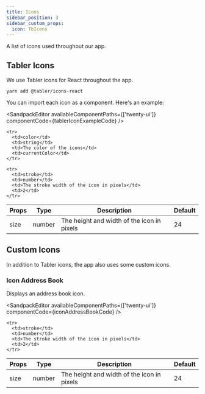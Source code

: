 ```yaml
---
title: Icons
sidebar_position: 3
sidebar_custom_props:
  icon: TbIcons
---
```



A list of icons used throughout our app. 

## Tabler Icons

We use Tabler icons for React throughout the app. 

<Tabs>

<TabItem value="installation" label="Installation">

```
yarn add @tabler/icons-react
```

</TabItem>

<TabItem value="usage" label="Usage" default>

You can import each icon as a component. Here's an example:

<SandpackEditor
  availableComponentPaths={['twenty-ui']}
  componentCode={tablerIconExampleCode} 
/>

</TabItem>

<TabItem value="props" label="Props">

<table>
  <thead>
    <tr>
      <th>Props</th>
      <th>Type</th>
      <th>Description</th>
      <th>Default</th>
    </tr>
  </thead>

  <tbody>
    <tr>
      <td>size</td>
      <td>number</td>
      <td>The height and width of the icon in pixels</td>
      <td>24</td>
    </tr>

    <tr>
      <td>color</td>
      <td>string</td>
      <td>The color of the icons</td>
      <td>currentColor</td>
    </tr>

    <tr>
      <td>stroke</td>
      <td>number</td>
      <td>The stroke width of the icon in pixels</td>
      <td>2</td>
    </tr>

  </tbody>
</table>

</TabItem>

</Tabs>


## Custom Icons

In addition to Tabler icons, the app also uses some custom icons.  

### Icon Address Book

Displays an address book icon. 

<Tabs>

<TabItem value="usage" label="Usage" default>

<SandpackEditor
  availableComponentPaths={['twenty-ui']}
  componentCode={iconAddressBookCode} 
/>

</TabItem>

<TabItem value="props" label="Props">

<table>
  <thead>
    <tr>
      <th>Props</th>
      <th>Type</th>
      <th>Description</th>
      <th>Default</th>
    </tr>
  </thead>

  <tbody>
    <tr>
      <td>size</td>
      <td>number</td>
      <td>The height and width of the icon in pixels</td>
      <td>24</td>
    </tr>

    <tr>
      <td>stroke</td>
      <td>number</td>
      <td>The stroke width of the icon in pixels</td>
      <td>2</td>
    </tr>

  </tbody>
</table>

</TabItem>

</Tabs>